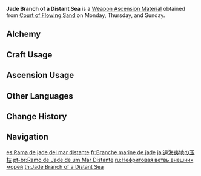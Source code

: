 {{Item Infobox
|id           = 114027
|image        = Item Jade Branch of a Distant Sea.png
|type         = Weapon Ascension Materials
|invCategory  = Character Development Items
|group        = Branches of a Distant Sea
|quality      = 4
|description  = Fleeing into the Dark Sea, the god that had lost everything met the abandoned people who had nothing within [[Enkanomiya|the ocean depths]]. Thus it elected to remain and become their "[[Orobashi]] no Mikoto," their "Watatsumi Omikami."<br />It is said that the great snake god once broke off all the coral branches on its body to give light to the children who were curled up in the darkness. They also say that it used these coral branches to create a huge ladder to allow those children to once again reach the surface and see the light of day.
|day1         = Monday
|day2         = Thursday
|day3         = Sunday
|source1      = Court of Flowing Sand
|source2      = [[Crafting]]
}}
'''Jade Branch of a Distant Sea''' is a [[Weapon Ascension Material]] obtained from [[Court of Flowing Sand]] on Monday, Thursday, and Sunday.

==Alchemy==
{{Recipe
|type = Crafting
|Jeweled Branch of a Distant Sea = 3
|Mora = 350
|sort = Jeweled Branch of a Distant Sea;Mora
}}

==Craft Usage==
{{Craft Usage}}

==Ascension Usage==
{{Ascension Usage}}

==Other Languages==
{{Other Languages
|en      = Jade Branch of a Distant Sea
|zhs     = 远海夷地的琼枝
|zhs_rm  = Yuǎnhǎi Yídì de Qióng Zhī
|zht     = 遠海夷地的瓊枝
|zht_rm  = Yuǎnhǎi Yídì de Qióng Zhī
|zh_tl   = Exquisite Jade Branch of Distant Seas and Foreign Lands
|ja      = 遠海夷地の玉枝
|ja_rm   = Enkai Ichi no Gyokushi{{Assumed}}
|ja_tl   = Jewel Branch of a Deep Sea and Foreign Lands{{Sino}}
|ko      = 먼바다의 마노 가지
|ko_rm   = Meonbada-ui Mano Gaji
|ko_tl   = Agate Branch of a Distant Sea
|es      = Rama de jade del mar distante
|es_tl   = Jade Branch of the Distant Sea
|fr      = Branche marine de jade
|fr_tl   = Sea Branch of Jade
|ru      = Нефритовая ветвь внешних морей
|ru_tl   = Jade Branch of Foreign Seas
|th      = Jade Branch of a Distant Sea
|vi      = Nhánh Quỳnh Ngọc Của Biển Xa
|vi_tl   = 
|de      = Jadezweig eines fernen Meeres
|de_tl   = Jade Branch of a Distant Sea
|id      = Jade Branch of a Distant Sea
|pt      = Ramo de Jade de um Mar Distante
|pt_tl   = 
|tr      = Uzak Denizlerin Yeşim Dalı
|tr_tl   = 
|it      = Ramo di giada di un mare lontano
|it_tl   = 
}}

==Change History==
{{Change History|2.0}}

==Navigation==
{{Development Item Navbox|Weapon Materials}}

[[es:Rama de jade del mar distante]]
[[fr:Branche marine de jade]]
[[ja:遠海夷地の玉枝]]
[[pt-br:Ramo de Jade de um Mar Distante]]
[[ru:Нефритовая ветвь внешних морей]]
[[th:Jade Branch of a Distant Sea]]